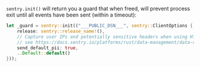 `sentry.init()` will return you a guard that when freed, will prevent process exit until all events have been sent (within a timeout):


```rust
let _guard = sentry::init(("___PUBLIC_DSN___", sentry::ClientOptions {
    release: sentry::release_name!(),
    // Capture user IPs and potentially sensitive headers when using HTTP server integrations
    // see https://docs.sentry.io/platforms/rust/data-management/data-collected for more info
    send_default_pii: true,
    ..Default::default()
}));
```
